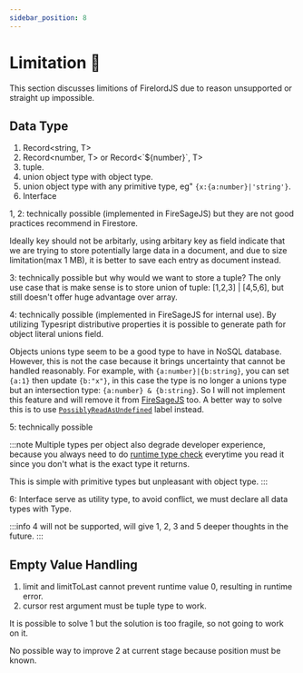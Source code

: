 ```yaml
---
sidebar_position: 8
---
```


# Limitation 🐧

This section discusses limitions of FirelordJS due to reason unsupported or straight up impossible.

## Data Type

1. Record<string, T>
2. Record<number, T> or Record<\`${number}\`, T>
3. tuple.
4. union object type with object type.
5. union object type with any primitive type, eg" `{x:{a:number}|'string'}`.
6. Interface

1, 2: technically possible (implemented in FireSageJS) but they are not good practices recommend in Firestore.

Ideally key should not be arbitarly, using arbitary key as field indicate that we are trying to store potentially large data in a document, and due to size limitation(max 1 MB), it is better to save each entry as document instead.

3: technically possible but why would we want to store a tuple? The only use case that is make sense is to store union of tuple: [1,2,3] | [4,5,6], but still doesn't offer huge advantage over array.

4: technically possible (implemented in FireSageJS for internal use). By utilizing Typesript distributive properties it is possible to generate path for object literal unions field.

Objects unions type seem to be a good type to have in NoSQL database. However, this is not the case because it brings uncertainty that cannot be handled reasonably. For example, with `{a:number}|{b:string}`, you can set `{a:1}` then update `{b:"x"}`, in this case the type is no longer a unions type but an intersection type: `{a:number} & {b:string}`. So I will not implement this feature and will remove it from [FireSageJS](https://github.com/tylim88/FireSageJS) too. A better way to solve this is to use [`PossiblyReadAsUndefined`](https://firelordjs.com/guides/possibly_read_as_undefined) label instead.

5: technically possible

:::note
Multiple types per object also degrade developer experience, because you always need to do [runtime type check](https://www.typescriptlang.org/docs/handbook/2/everyday-types.html#working-with-union-types) everytime you read it since you don't what is the exact type it returns.

This is simple with primitive types but unpleasant with object type.
:::

6: Interface serve as utility type, to avoid conflict, we must declare all data types with Type.

:::info
4 will not be supported, will give 1, 2, 3 and 5 deeper thoughts in the future.
:::

## Empty Value Handling

1. limit and limitToLast cannot prevent runtime value 0, resulting in runtime error.
2. cursor rest argument must be tuple type to work.

It is possible to solve 1 but the solution is too fragile, so not going to work on it.

No possible way to improve 2 at current stage because position must be known.
